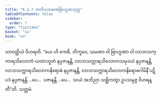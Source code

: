 ```yaml
---
title: "6.3.7 တတိယသမဏဗြာဟ္မဏသုတ္တ"
tableOfContents: false
sidebar:
  order: 7
type: "tipitaka"
basket: "su"
book: "sn"
---
```



<DynamicBreadcrumb />

<Division number="176" book="sn" e="ch" v="18" p="305">

<Paragraph number="1072" book="sn">
သာဝတ္ထိယံ ဝိဟရတိ. “ယေ ဟိ ကေစိ, ဘိက္ခဝေ, သမဏာ ဝါ ဗြာဟ္မဏာ ဝါ လာဘသက္ကာရသိလောကံ ယထာဘူတံ နပ္ပဇာနန္တိ, လာဘသက္ကာရသိလောကသမုဒယံ နပ္ပဇာနန္တိ, လာဘသက္ကာရသိလောကနိရောဓံ နပ္ပဇာနန္တိ, လာဘသက္ကာရသိလောကနိရောဓဂါမိနိံ ပဋိပဒံ နပ္ပဇာနန္တိ …ပေ…  ပဇာနန္တိ …ပေ…  သယံ အဘိညာ သစ္ဆိကတွာ ဥပသမ္ပဇ္ဇ ဝိဟရန္တီ”တိ.

</Paragraph>
</Division>

<Paragraph number="1073" type="center" book="sn">
သတ္တမံ.
</Paragraph>